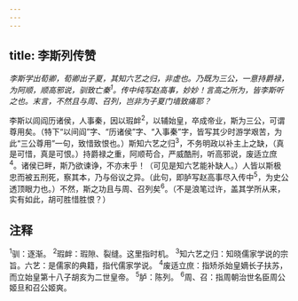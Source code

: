 ```yaml
---
---
---
```

title: 李斯列传赞
---



*李斯学出荀卿，荀卿出子夏，其知六艺之归，非虚也。乃既为三公，一意持爵禄，为阿顺，顺高邪说，驯致亡秦<sup>1</sup>。传中纯写赵高事，妙妙！言高之所为，皆李斯听之也。末言，不然且与周、召列，岂非为子夏门墙致痛耶？*

李斯以闾阎历诸侯，人事秦，因以瑕衅<sup>2</sup>，以辅始皇，卒成帝业，斯为三公，可谓尊用矣。（特下“以间阎”字、“历诸侯”字、“入事秦”字，皆写其少时游学艰苦，为此“三公尊用”一句，致惜致恨也。）斯知六艺之归<sup>3</sup>，不务明政以补主上之缺，（真是可惜，真是可恨。）持爵禄之重，阿顺苟合，严威酷刑，听高邪说，废适立庶<sup>4</sup>。诸侯已畔，斯乃欲谏诤，不亦末乎！（可见是知六艺能补缺人。）人皆以斯极忠而被五刑死，察其本，乃与俗议之异。（此句，即胪写赵高事尽入传中<sup>5</sup>，为史公透顶眼力也。）不然，斯之功且与周、召列矣<sup>6</sup>。（不是浪笔过许，盖其学所从来，实有如此，胡可胜惜胜恨？）

## 注释

<sup>1</sup>驯：逐渐。
<sup>2</sup>瑕衅：瑕隙、裂缝。这里指时机。
<sup>3</sup>知六艺之归：知晓儒家学说的宗旨。六艺：是儒家的典籍，指代儒家学说。
<sup>4</sup>废适立庶：指矫杀始皇嫡长子扶苏，而立始皇第十八子胡亥为二世皇帝。
<sup>5</sup>胪：陈列。
<sup>6</sup>周、召：指周朝治世名臣周公姬旦和召公姬爽。